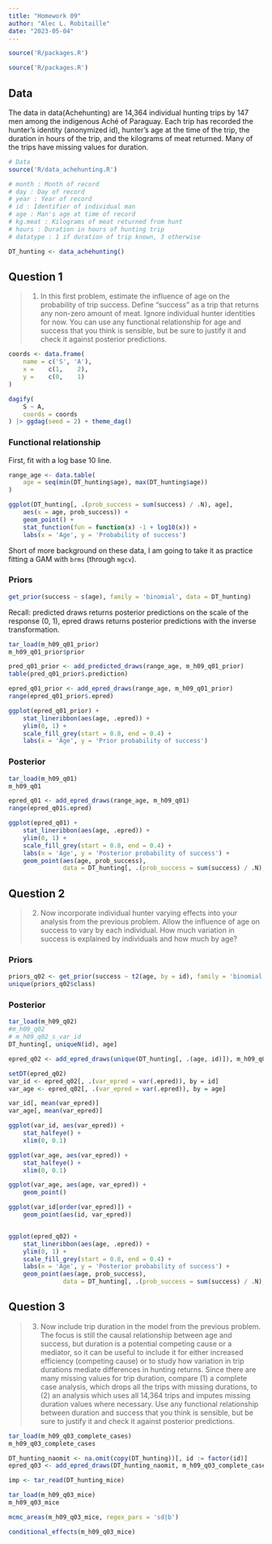 ```yaml
---
title: "Homework 09"
author: "Alec L. Robitaille"
date: "2023-05-04"
---
```


```r
source('R/packages.R')
```

```r
source('R/packages.R')
```


## Data 

The data in data(Achehunting) are 14,364 individual hunting trips by 147 men
among the indigenous Aché of Paraguay. Each trip has recorded the hunter’s identity
(anonymized id), hunter’s age at the time of the trip, the duration in hours of the
trip, and the kilograms of meat returned. Many of the trips have missing values for
duration.

```r
# Data
source('R/data_achehunting.R')

# month : Month of record
# day : Day of record
# year : Year of record
# id : Identifier of individual man
# age : Man's age at time of record
# kg.meat : Kilograms of meat returned from hunt
# hours : Duration in hours of hunting trip
# datatype : 1 if duration of trip known, 3 otherwise

DT_hunting <- data_achehunting()
```



## Question 1

> 1. In this first problem, estimate the influence of age on the probability of trip success. Define “success” as a trip that returns any non-zero amount of meat. Ignore
individual hunter identities for now. You can use any functional relationship for age
and success that you think is sensible, but be sure to justify it and check it against
posterior predictions.


```r
coords <- data.frame(
    name = c('S', 'A'),
    x =    c(1,    2),
    y =    c(0,    1)
)

dagify(
	S ~ A,
	coords = coords
) |> ggdag(seed = 2) + theme_dag()
```

### Functional relationship

First, fit with a log base 10 line. 

```r
range_age <- data.table(
    age = seq(min(DT_hunting$age), max(DT_hunting$age))
)

ggplot(DT_hunting[, .(prob_success = sum(success) / .N), age], 
    aes(x = age, prob_success)) + 
    geom_point() + 
    stat_function(fun = function(x) -1 + log10(x)) + 
    labs(x = 'Age', y = 'Probability of success')
```

Short of more background on these data, I am going to take it as practice fitting
a GAM with `brms` (through `mgcv`).


### Priors
```r
get_prior(success ~ s(age), family = 'binomial', data = DT_hunting)
```


Recall: predicted draws returns posterior predictions on the scale of the response 
(0, 1), epred draws returns posterior predictions with the inverse transformation. 

```r
tar_load(m_h09_q01_prior)
m_h09_q01_prior$prior

pred_q01_prior <- add_predicted_draws(range_age, m_h09_q01_prior)
table(pred_q01_prior$.prediction)

epred_q01_prior <- add_epred_draws(range_age, m_h09_q01_prior)
range(epred_q01_prior$.epred)

ggplot(epred_q01_prior) + 
    stat_lineribbon(aes(age, .epred)) + 
    ylim(0, 1) +
    scale_fill_grey(start = 0.8, end = 0.4) + 
    labs(x = 'Age', y = 'Prior probability of success')
```

### Posterior

```r
tar_load(m_h09_q01)
m_h09_q01

epred_q01 <- add_epred_draws(range_age, m_h09_q01)
range(epred_q01$.epred)

ggplot(epred_q01) + 
    stat_lineribbon(aes(age, .epred)) + 
    ylim(0, 1) +
    scale_fill_grey(start = 0.8, end = 0.4) + 
    labs(x = 'Age', y = 'Posterior probability of success') + 
    geom_point(aes(age, prob_success), 
               data = DT_hunting[, .(prob_success = sum(success) / .N), age])
```


## Question 2

> 2. Now incorporate individual hunter varying effects into your analysis from the
previous problem. Allow the influence of age on success to vary by each individual.
How much variation in success is explained by individuals and how much by age?

### Priors

```r
priors_q02 <- get_prior(success ~ t2(age, by = id), family = 'binomial', data = DT_hunting)
unique(priors_q02$class)
```

### Posterior

```r
tar_load(m_h09_q02)
#m_h09_q02
# m_h09_q02_s_var_id
DT_hunting[, uniqueN(id), age]

epred_q02 <- add_epred_draws(unique(DT_hunting[, .(age, id)]), m_h09_q02)

setDT(epred_q02)
var_id <- epred_q02[, .(var_epred = var(.epred)), by = id]
var_age <- epred_q02[, .(var_epred = var(.epred)), by = age]

var_id[, mean(var_epred)]
var_age[, mean(var_epred)]

ggplot(var_id, aes(var_epred)) + 
    stat_halfeye() + 
    xlim(0, 0.1)

ggplot(var_age, aes(var_epred)) + 
    stat_halfeye() + 
    xlim(0, 0.1)

ggplot(var_age, aes(age, var_epred)) + 
    geom_point()

ggplot(var_id[order(var_epred)]) + 
    geom_point(aes(id, var_epred))


ggplot(epred_q02) + 
    stat_lineribbon(aes(age, .epred)) + 
    ylim(0, 1) +
    scale_fill_grey(start = 0.8, end = 0.4) + 
    labs(x = 'Age', y = 'Posterior probability of success') + 
    geom_point(aes(age, prob_success), 
               data = DT_hunting[, .(prob_success = sum(success) / .N), .(id, age)])
```


## Question 3

> 3. Now include trip duration in the model from the previous problem. The focus
is still the causal relationship between age and success, but duration is a potential
competing cause or a mediator, so it can be useful to include it for either increased
efficiency (competing cause) or to study how variation in trip durations mediate differences in hunting returns. Since there are many missing values for trip duration,
compare (1) a complete case analysis, which drops all the trips with missing durations, to (2) an analysis which uses all 14,364 trips and imputes missing duration
values where necessary. Use any functional relationship between duration and success that you think is sensible, but be sure to justify it and check it against posterior
predictions.

```r
tar_load(m_h09_q03_complete_cases)
m_h09_q03_complete_cases

DT_hunting_naomit <- na.omit(copy(DT_hunting))[, id := factor(id)]
epred_q03 <- add_epred_draws(DT_hunting_naomit, m_h09_q03_complete_cases)
```





```r
imp <- tar_read(DT_hunting_mice)

tar_load(m_h09_q03_mice)
m_h09_q03_mice

mcmc_areas(m_h09_q03_mice, regex_pars = 'sd|b')

conditional_effects(m_h09_q03_mice)
```
